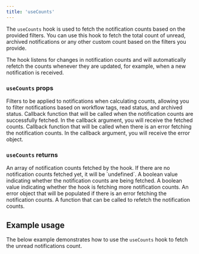 ```yaml
---
title: 'useCounts'
---
```



The `useCounts` hook is used to fetch the notification counts based on the provided filters.
You can use this hook to fetch the total count of unread, archived notifications or any other custom count based on the filters you provide.

The hook listens for changes in notification counts and will automatically refetch the counts whenever they are updated, for example, when a new notification is received.

### `useCounts` props

<ParamField path="filters" type="NotificationFilter[]">
  Filters to be applied to notifications when calculating counts, allowing you
  to filter notifications based on workflow tags, read status, and archived
  status.
</ParamField>
<ParamField path="onSuccess" type="Function">
  Callback function that will be called when the notification counts are
  successfully fetched. In the callback argument, you will receive the fetched
  counts.
</ParamField>
<ParamField path="onError" type="Function">
  Callback function that will be called when there is an error fetching the
  notification counts. In the callback argument, you will receive the error
  object.
</ParamField>

### `useCounts` returns

<ParamField path="counts" type="Count[] | undefined">
  An array of notification counts fetched by the hook. If there are no
  notification counts fetched yet, it will be `undefined`.
</ParamField>
<ParamField path="isLoading" type="boolean">
  A boolean value indicating whether the notification counts are being fetched.
</ParamField>
<ParamField path="isFetching" type="boolean">
  A boolean value indicating whether the hook is fetching more notification
  counts.
</ParamField>
<ParamField path="error" type="NovuError | undefined">
  An error object that will be populated if there is an error fetching the
  notification counts.
</ParamField>
<ParamField path="refetch" type="Function">
  A function that can be called to refetch the notification counts.
</ParamField>

## Example usage

The below example demonstrates how to use the `useCounts` hook to fetch the unread notifications count.

<UseUnreadCountExample />
